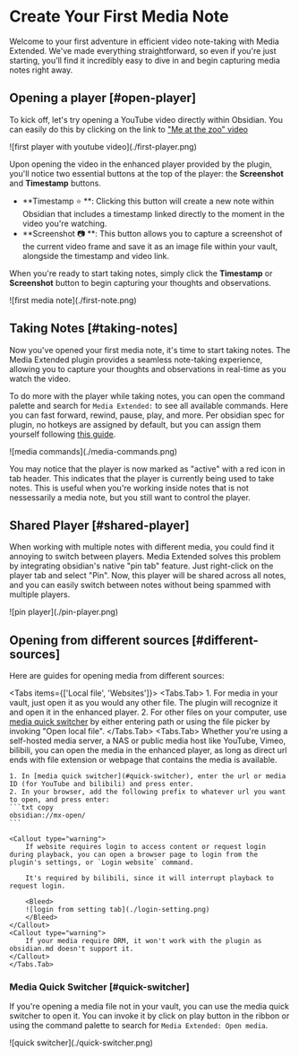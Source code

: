 # Create Your First Media Note 

Welcome to your first adventure in efficient video note-taking with Media Extended. We've made everything straightforward, so even if you're just starting, you'll find it incredibly easy to dive in and begin capturing media notes right away. 

## Opening a player [#open-player]

To kick off, let's try opening a YouTube video directly within Obsidian. You can easily do this by clicking on the link to ["Me at the zoo" video](obsidian://mx-open?url=https%3A%2F%2Fwww.youtube.com%2Fwatch%3Fv%3DjNQXAC9IVRw)


<Bleed>
![first player with youtube video](./first-player.png)
</Bleed>

Upon opening the video in the enhanced player provided by the plugin, you'll notice two essential buttons at the top of the player: the **Screenshot** and **Timestamp** buttons.

- **Timestamp ⭐ **: Clicking this button will create a new note within Obsidian that includes a timestamp linked directly to the moment in the video you're watching. 
- **Screenshot 📷 **: This button allows you to capture a screenshot of the current video frame and save it as an image file within your vault, alongside the timestamp and video link. 

When you're ready to start taking notes, simply click the **Timestamp** or **Screenshot** button to begin capturing your thoughts and observations.

<Bleed>
![first media note](./first-note.png)
</Bleed>

## Taking Notes [#taking-notes]

Now you've opened your first media note, it's time to start taking notes. The Media Extended plugin provides a seamless note-taking experience, allowing you to capture your thoughts and observations in real-time as you watch the video.

To do more with the player while taking notes, you can open the command palette and search for `Media Extended:` to see all available commands. Here you can fast forward, rewind, pause, play, and more. Per obsidian spec for plugin, no hotkeys are assigned by default, but you can assign them yourself following [this guide](https://help.obsidian.md/User+interface/Hotkeys).

<Bleed>
![media commands](./media-commands.png)
</Bleed>

You may notice that the player is now marked as "active" with a red icon in tab header. This indicates that the player is currently being used to take notes. This is useful when you're working inside notes that is not nessessarily a media note, but you still want to control the player.

## Shared Player [#shared-player]

When working with multiple notes with different media, you could find it annoying to switch between players. Media Extended solves this problem by integrating obsidian's native "pin tab" feature. Just right-click on the player tab and select "Pin". Now, this player will be shared across all notes, and you can easily switch between notes without being spammed with multiple players.

<Bleed>
![pin player](./pin-player.png)
</Bleed>

## Opening from different sources [#different-sources]


Here are guides for opening media from different sources:

<Tabs items={['Local file', 'Websites']}>
  <Tabs.Tab>
    1. For media in your vault, just open it as you would any other file. The plugin will recognize it and open it in the enhanced player.
    2. For other files on your computer, use [media quick switcher](#quick-switcher) by either entering path or using the file picker by invoking "Open local file".
    </Tabs.Tab>
    <Tabs.Tab>
    Whether you're using a self-hosted media server, a NAS or public media host like YouTube, Vimeo, bilibili, you can open the media in the enhanced player, as long as direct url ends with file extension or webpage that contains the media is available.

    1. In [media quick switcher](#quick-switcher), enter the url or media ID (for YouTube and bilibili) and press enter.
    2. In your browser, add the following prefix to whatever url you want to open, and press enter: 
    ```txt copy
    obsidian://mx-open/
    ```

    <Callout type="warning">
        If website requires login to access content or request login during playback, you can open a browser page to login from the plugin's settings, or `Login website` command. 
        
        It's required by bilibili, since it will interrupt playback to request login.

        <Bleed>
        ![login from setting tab](./login-setting.png)
        </Bleed>
    </Callout>
    <Callout type="warning">
        If your media require DRM, it won't work with the plugin as obsidian.md doesn't support it.
    </Callout>
    </Tabs.Tab>
</Tabs>

### Media Quick Switcher [#quick-switcher]

If you're opening a media file not in your vault, you can use the media quick switcher to open it. You can invoke it by click on play button in the ribbon or using the command palette to search for `Media Extended: Open media`.

<Bleed>
![quick switcher](./quick-switcher.png)
</Bleed>
